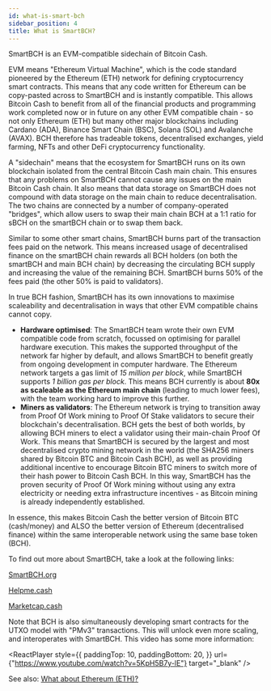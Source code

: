 ```yaml
---
id: what-is-smart-bch
sidebar_position: 4
title: What is SmartBCH?
---
```



SmartBCH is an EVM-compatible sidechain of Bitcoin Cash.

EVM means "Ethereum Virtual Machine", which is the code standard pioneered by the Ethereum (ETH) network for defining cryptocurrency smart contracts. This means that any code written for Ethereum can be copy-pasted across to SmartBCH and is instantly compatible. This allows Bitcoin Cash to benefit from all of the financial products and programming work completed now or in future on any other EVM compatible chain - so not only Ethereum (ETH) but many other major blockchains including Cardano (ADA), Binance Smart Chain (BSC), Solana (SOL) and Avalanche (AVAX). BCH therefore has tradeable tokens, decentralised exchanges, yield farming, NFTs and other DeFi cryptocurrency functionality.

A "sidechain" means that the ecosystem for SmartBCH runs on its own blockchain isolated from the central Bitcoin Cash main chain. This ensures that any problems on SmartBCH cannot cause any issues on the main Bitcoin Cash chain. It also means that data storage on SmartBCH does not compound with data storage on the main chain to reduce decentralisation. The two chains are connected by a number of company-operated "bridges", which allow users to swap their main chain BCH at a 1:1 ratio for sBCH on the smartBCH chain or to swap them back.

Similar to some other smart chains, SmartBCH burns part of the transaction fees paid on the network. This means increased usage of decentralised finance on the smartBCH chain rewards all BCH holders (on both the smartBCH and main BCH chain) by decreasing the circulating BCH supply and increasing the value of the remaining BCH. SmartBCH burns 50% of the fees paid (the other 50% is paid to validators).

In true BCH fashion, SmartBCH has its own innovations to maximise scaleability and decentralisation in ways that other EVM compatible chains cannot copy.

- **Hardware optimised**: The SmartBCH team wrote their own EVM compatible code from scratch, focussed on optimising for parallel hardware execution. This makes the supported throughput of the network far higher by default, and allows SmartBCH to benefit greatly from ongoing development in computer hardware. The Ethereum network targets a gas limit of _15 million per block_, while SmartBCH supports _1 billion gas per block_. This means BCH currently is about **80x as scaleable as the Ethereum main chain** (leading to much lower fees), with the team working hard to improve this further.
- **Miners as validators**: The Ethereum network is trying to transition away from Proof Of Work mining to Proof Of Stake validators to secure their blockchain's decentralisation. BCH gets the best of both worlds, by allowing BCH miners to elect a validator using their main-chain Proof Of Work. This means that SmartBCH is secured by the largest and most decentralised crypto mining network in the world (the SHA256 miners shared by Bitcoin BTC and Bitcoin Cash BCH), as well as providing additional incentive to encourage Bitcoin BTC miners to switch more of their hash power to Bitcoin Cash BCH. In this way, SmartBCH has the proven security of Proof Of Work mining without using any extra electricity or needing extra infrastructure incentives - as Bitcoin mining is already independently established.

In essence, this makes Bitcoin Cash the better version of Bitcoin BTC (cash/money) and ALSO the better version of Ethereum (decentralised finance) within the same interoperable network using the same base token (BCH).

To find out more about SmartBCH, take a look at the following links:

[SmartBCH.org](https://smartbch.org/)

[Helpme.cash](https://helpme.cash/)

[Marketcap.cash](https://www.marketcap.cash/)

Note that BCH is also simultaneously developing smart contracts for the UTXO model with "PMv3" transactions. This will unlock even more scaling, and interoperates with SmartBCH. This video has some more information:

<ReactPlayer
  style={{
    paddingTop: 10,
    paddingBottom: 20,
  }}
  url={"https://www.youtube.com/watch?v=5KpH5B7y-lE"}
  target="_blank"
/>

See also: [What about Ethereum (ETH)?](/faqs/Cryptocurrency/what-about-ethereum-eth)
